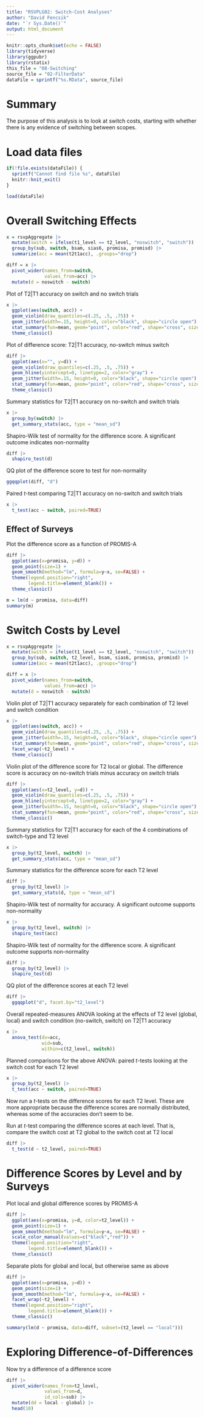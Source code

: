 ```yaml
---
title: "RSVPLG02: Switch-Cost Analyses"
author: "David Fencsik"
date: "`r Sys.Date()`"
output: html_document
---
```


```r
knitr::opts_chunk$set(echo = FALSE)
library(tidyverse)
library(ggpubr)
library(rstatix)
this_file = "08-Switching"
source_file = "02-FilterData"
dataFile = sprintf("%s.RData", source_file)
```

# Summary

The purpose of this analysis is to look at switch costs, starting with whether there is any evidence of switching between scopes.

# Load data files

```r
if(!file.exists(dataFile)) {
  sprintf("Cannot find file %s", dataFile)
  knitr::knit_exit()
}
```

```r
load(dataFile)
```

# Overall Switching Effects

```r
x = rsvpAggregate |>
  mutate(switch = ifelse(t1_level == t2_level, "noswitch", "switch")) |>
  group_by(sub, switch, bsam, sias6, promisa, promisd) |>
  summarize(acc = mean(t2t1acc), .groups="drop")

diff = x |>
  pivot_wider(names_from=switch,
              values_from=acc) |>
  mutate(d = noswitch - switch)
```

Plot of T2|T1 accuracy on switch and no switch trials

```r
x |>
  ggplot(aes(switch, acc)) +
  geom_violin(draw_quantiles=c(.25, .5, .75)) +
  geom_jitter(width=.15, height=0, color="black", shape="circle open") +
  stat_summary(fun=mean, geom="point", color="red", shape="cross", size=5) +
  theme_classic()
```

Plot of difference score: T2|T1 accuracy, no-switch minus switch

```r
diff |>
  ggplot(aes(x="", y=d)) +
  geom_violin(draw_quantiles=c(.25, .5, .75)) +
  geom_hline(yintercept=0, linetype=2, color="gray") +
  geom_jitter(width=.15, height=0, color="black", shape="circle open") +
  stat_summary(fun=mean, geom="point", color="red", shape="cross", size=5) +
  theme_classic()
```

Summary statistics for T2|T1 accuracy on no-switch and switch trials

```r
x |>
  group_by(switch) |>
  get_summary_stats(acc, type = "mean_sd")
```

Shapiro-Wilk test of normality for the difference score. A significant outcome indicates non-normality

```r
diff |>
  shapiro_test(d)
```

QQ plot of the difference score to test for non-normality

```r
ggqqplot(diff, "d")
```

Paired *t*-test comparing T2|T1 accuracy on no-switch and switch trials

```r
x |>
  t_test(acc ~ switch, paired=TRUE)
```

## Effect of Surveys

Plot the difference score as a function of PROMIS-A

```r
diff |>
  ggplot(aes(x=promisa, y=d)) +
  geom_point(size=1) +
  geom_smooth(method="lm", formula=y~x, se=FALSE) +
  theme(legend.position="right",
        legend.title=element_blank()) +
  theme_classic()

m = lm(d ~ promisa, data=diff)
summary(m)
```


# Switch Costs by Level

```r
x = rsvpAggregate |>
  mutate(switch = ifelse(t1_level == t2_level, "noswitch", "switch")) |>
  group_by(sub, switch, t2_level, bsam, sias6, promisa, promisd) |>
  summarize(acc = mean(t2t1acc), .groups="drop")

diff = x |>
  pivot_wider(names_from=switch,
              values_from=acc) |>
  mutate(d = noswitch - switch)
```

Violin plot of T2|T1 accuracy separately for each combination of T2 level and switch condition

```r
x |>
  ggplot(aes(switch, acc)) +
  geom_violin(draw_quantiles=c(.25, .5, .75)) +
  geom_jitter(width=.15, height=0, color="black", shape="circle open") +
  stat_summary(fun=mean, geom="point", color="red", shape="cross", size=5) +
  facet_wrap(~t2_level) +
  theme_classic()
```

Violin plot of the difference score for T2 local or global. The difference score is accuracy on no-switch trials minus accuracy on switch trials

```r
diff |>
  ggplot(aes(x=t2_level, y=d)) +
  geom_violin(draw_quantiles=c(.25, .5, .75)) +
  geom_hline(yintercept=0, linetype=2, color="gray") +
  geom_jitter(width=.15, height=0, color="black", shape="circle open") +
  stat_summary(fun=mean, geom="point", color="red", shape="cross", size=5) +
  theme_classic()
```

Summary statistics for T2|T1 accuracy for each of the 4 combinations of switch-type and T2 level

```r
x |>
  group_by(t2_level, switch) |>
  get_summary_stats(acc, type = "mean_sd")
```

Summary statistics for the difference score for each T2 level

```r
diff |>
  group_by(t2_level) |>
  get_summary_stats(d, type = "mean_sd")
```

Shapiro-Wilk test of normality for accuracy. A significant outcome supports non-normality

```r
x |>
  group_by(t2_level, switch) |>
  shapiro_test(acc)
```

Shapiro-Wilk test of normality for the difference score. A significant outcome supports non-normality

```r
diff |>
  group_by(t2_level) |>
  shapiro_test(d)
```

QQ plot of the difference scores at each T2 level

```r
diff |>
  ggqqplot("d", facet.by="t2_level")
```

Overall repeated-measures ANOVA looking at the effects of T2 level (global, local) and switch condition (no-switch, switch) on T2|T1 accuracy

```r
x |>
  anova_test(dv=acc,
             wid=sub,
             within=c(t2_level, switch))
```

Planned comparisons for the above ANOVA: paired *t*-tests looking at the switch cost for each T2 level

```r
x |>
  group_by(t2_level) |>
  t_test(acc ~ switch, paired=TRUE)
```

Now run a *t*-tests on the difference scores for each T2 level. These are more appropriate because the difference scores are normally distributed, whereas some of the accuracies don't seem to be.

Run at *t*-test comparing the difference scores at each level. That is, compare the switch cost at T2 global to the switch cost at T2 local

```r
diff |>
  t_test(d ~ t2_level, paired=TRUE)
```

# Difference Scores by Level and by Surveys

Plot local and global difference scores by PROMIS-A

```r
diff |>
  ggplot(aes(x=promisa, y=d, color=t2_level)) +
  geom_point(size=1) +
  geom_smooth(method="lm", formula=y~x, se=FALSE) +
  scale_color_manual(values=c("black","red")) +
  theme(legend.position="right",
        legend.title=element_blank()) +
  theme_classic()
```

Separate plots for global and local, but otherwise same as above

```r
diff |>
  ggplot(aes(x=promisa, y=d)) +
  geom_point(size=1) +
  geom_smooth(method="lm", formula=y~x, se=FALSE) +
  facet_wrap(~t2_level) +
  theme(legend.position="right",
        legend.title=element_blank()) +
  theme_classic()

summary(lm(d ~ promisa, data=diff, subset=(t2_level == "local")))
```


# Exploring Difference-of-Differences

Now try a difference of a difference score

```r
diff |>
  pivot_wider(names_from=t2_level,
              values_from=d,
              id_cols=sub) |>
  mutate(dd = local - global) |>
  head(10)
```